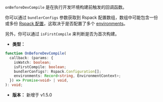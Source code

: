 `onBeforeDevCompile` 是在执行开发环境构建前触发的回调函数。

你可以通过 `bundlerConfigs` 参数获取到 Rspack 配置数组，数组中可能包含一份或多份 [Rspack 配置](https://rspack.rs/zh/config/)，这取决于是否配置了多个 [environments](/config/environments)。

另外，你可以通过 `isFirstCompile` 来判断是否为首次构建。

- **类型：**

```ts
function OnBeforeDevCompile(
  callback: (params: {
    isWatch: boolean;
    isFirstCompile: boolean;
    bundlerConfigs?: Rspack.Configuration[];
    environments: Record<string, EnvironmentContext>;
  }) => Promise<void> | void,
): void;
```

- **版本：** 新增于 v1.5.0
